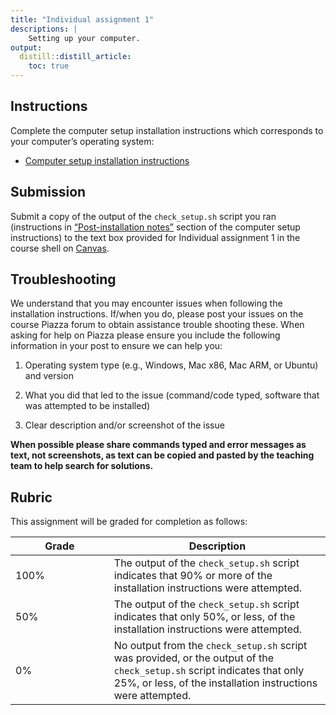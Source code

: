 ```yaml
---
title: "Individual assignment 1"
descriptions: |
    Setting up your computer.
output:
  distill::distill_article:
    toc: true
---
```


## Instructions

Complete the computer setup installation instructions 
which corresponds to your computer's operating system:

- [Computer setup installation instructions](../docs/computer-setup.html)

## Submission

Submit a copy of the output of the `check_setup.sh` script you ran 
(instructions in 
["Post-installation notes"](https://ubc-dsci.github.io/dsci-310-student/install_stack_mac_x86.html#post-installation-notes) 
section of the computer setup instructions) 
to the text box provided for Individual assignment 1 
in the course shell on [Canvas](https://canvas.ubc.ca).

## Troubleshooting

We understand that you may encounter issues 
when following the installation instructions. 
If/when you do, 
please post your issues on the course Piazza forum 
to obtain assistance trouble shooting these. 
When asking for help on Piazza 
please ensure you include the following information in your post 
to ensure we can help you:

1. Operating system type (e.g., Windows, Mac x86, Mac ARM, or Ubuntu) and version

2. What you did that led to the issue (command/code typed, software that was attempted to be installed)

3. Clear description and/or screenshot of the issue 

**When possible please share commands typed 
and error messages as text, not screenshots, 
as text can be copied and pasted by the teaching team 
to help search for solutions.**

## Rubric 

This assignment will be graded for completion as follows:

|Grade | Description |
|------|-------------|
| 100% | The output of the `check_setup.sh` script indicates that 90% or more of the installation instructions were attempted. |
| 50%  | The output of the `check_setup.sh` script indicates that only 50%, or less, of the installation instructions were attempted. |
| 0%   | No output from the `check_setup.sh` script was provided, or the output of the `check_setup.sh` script indicates that only 25%, or less, of the installation instructions were attempted. |
